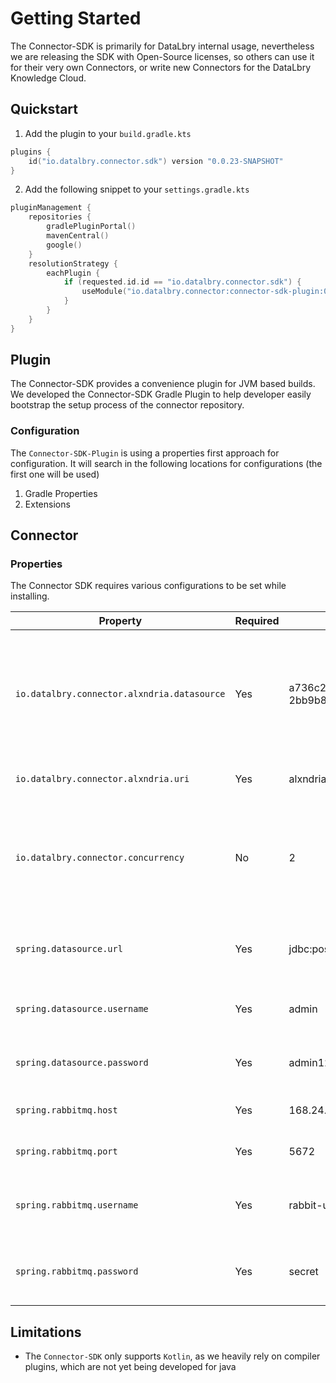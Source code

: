 # Getting Started

The Connector-SDK is primarily for DataLbry internal usage, nevertheless we are releasing the SDK with Open-Source licenses, so others can use it for their very own Connectors, or write new Connectors for the DataLbry Knowledge Cloud.

## Quickstart

1. Add the plugin to your `build.gradle.kts`

```kotlin
plugins {
    id("io.datalbry.connector.sdk") version "0.0.23-SNAPSHOT"
}
```

2. Add the following snippet to your `settings.gradle.kts`
```kotlin
pluginManagement {
    repositories {
        gradlePluginPortal()
        mavenCentral()
        google()
    }
    resolutionStrategy {
        eachPlugin {
            if (requested.id.id == "io.datalbry.connector.sdk") {
                useModule("io.datalbry.connector:connector-sdk-plugin:0.0.23-SNAPSHOT")
            }
        }
    }
}
```

## Plugin
The Connector-SDK provides a convenience plugin for JVM based builds. 
We developed the Connector-SDK Gradle Plugin to help developer easily bootstrap the setup process of the connector repository.

### Configuration

The `Connector-SDK-Plugin` is using a properties first approach for configuration.
It will search in the following locations for configurations (the first one will be used)

1. Gradle Properties
2. Extensions

## Connector

### Properties
The Connector SDK requires various configurations to be set while installing.

| Property | Required | Example| Default | Description |
| --- | --- | --- | --- | --- |
| `io.datalbry.connector.alxndria.datasource` | Yes | a736c224-aa4d-457b-ae7f-2bb9b890d17d | - | The Alxndria datasource to use for synchronization. There must always be a 1:1 relationship between Connector and Datasource. |
| `io.datalbry.connector.alxndria.uri` | Yes | alxndria.datalbry.io | - | The URI to the Alxndria instance. |
| `io.datalbry.connector.concurrency` | No | 2 | 1 | The Concurrency level of the Connector. 2 will result into having two parallel worker per connector instance. |
| `spring.datasource.url` | Yes | jdbc:postgresql://host:port/database | - | The Postgres database to store the traversal information in |
| `spring.datasource.username` | Yes | admin | - | The user to authenticate to the database with |
| `spring.datasource.password` | Yes | admin123 | - | The password to authenticate to the database with |
| `spring.rabbitmq.host` | Yes | 168.24.24.0 | - | The host of the RabbitMQ broker |
| `spring.rabbitmq.port` | Yes | 5672 | - | The port of the RabbitMQ broker |
| `spring.rabbitmq.username` | Yes | rabbit-user | - | The user to authenticate with to the RabbitMQ broker with |
| `spring.rabbitmq.password` | Yes | secret | - | The password to authenticate with to the RabbitMQ broker with |

## Limitations

* The `Connector-SDK` only supports `Kotlin`, as we heavily rely on compiler plugins, which are not yet being developed for java
